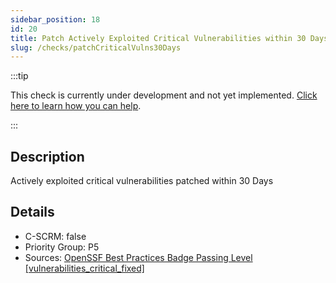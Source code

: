 ```yaml
---
sidebar_position: 18
id: 20
title: Patch Actively Exploited Critical Vulnerabilities within 30 Days
slug: /checks/patchCriticalVulns30Days
---
```


<!-- BANNER:START -->
:::tip

This check is currently under development and not yet implemented. [Click here to learn how you can help](/contribute).

:::
<!-- BANNER:END -->

<!-- DESCRIPTION:START -->
## Description
Actively exploited critical vulnerabilities patched within 30 Days
<!-- DESCRIPTION:END -->

<!-- DETAILS:START -->
## Details
- C-SCRM: false
- Priority Group: P5
- Sources: [OpenSSF Best Practices Badge Passing Level [vulnerabilities_critical_fixed]](https://www.bestpractices.dev/en/criteria#0.vulnerabilities_critical_fixed)

<!-- DETAILS:END -->
